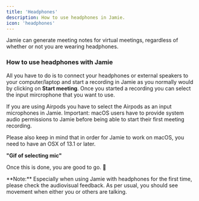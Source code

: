 ```yaml
---
title: 'Headphones'
description: How to use headphones in Jamie.
icon: 'headphones'
---
```


Jamie can generate meeting notes for virtual meetings, regardless of whether or not you are wearing headphones. 

### How to use headphones with Jamie

All you have to do is to connect your headphones or external speakers to your computer/laptop and start a recording in Jamie as you normally would by clicking on **Start meeting**. Once you started a recording you can select the input mircrophone that you want to use.  

<Tip> 
If you are using Airpods you have to select the Airpods as an input microphones in Jamie. 
</Tip>

<Warning>
Important: macOS users have to provide system audio permissions to Jamie before being able to start their first meeting recording. 

Please also keep in mind that in order for Jamie to work on macOS, you need to have an OSX of 13.1 or later. 

</Warning>


**"Gif of selecting mic"**

Once this is done, you are good to go. 🎉

<Note>
**Note:** Especially when using Jamie with headphones for the first time, please check the audiovisual feedback. As per usual, you should see movement when either you or others are talking.
</Note>